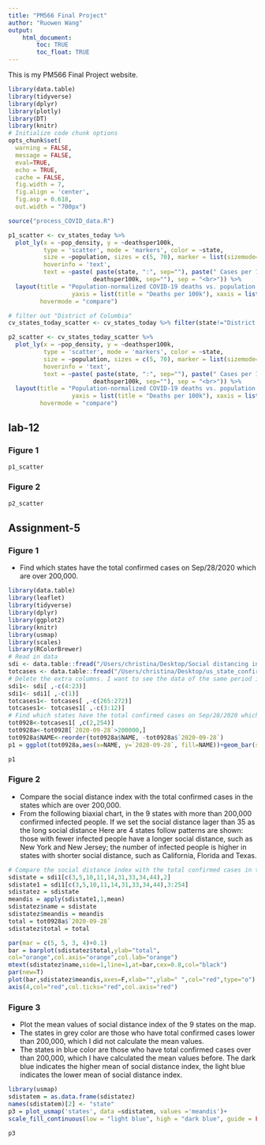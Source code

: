 ```yaml
---
title: "PM566 Final Project"
author: "Ruowen Wang"
output: 
    html_document:
        toc: TRUE
        toc_float: TRUE
---
```


This is my PM566 Final Project website.


```r
library(data.table)
library(tidyverse)
library(dplyr)
library(plotly)
library(DT)
library(knitr)
# Initialize code chunk options
opts_chunk$set(
  warning = FALSE,
  message = FALSE,
  eval=TRUE,
  echo = TRUE,
  cache = FALSE,
  fig.width = 7, 
  fig.align = 'center',
  fig.asp = 0.618,
  out.width = "700px")
```

```r
source("process_COVID_data.R")
```

```r
p1_scatter <- cv_states_today %>% 
  plot_ly(x = ~pop_density, y = ~deathsper100k,
          type = 'scatter', mode = 'markers', color = ~state,
          size = ~population, sizes = c(5, 70), marker = list(sizemode='diameter', opacity=0.5),
          hoverinfo = 'text',
          text = ~paste( paste(state, ":", sep=""), paste(" Cases per 100k: ", per100k, sep="") , paste(" Deaths per 100k: ",
                        deathsper100k, sep=""), sep = "<br>")) %>%
  layout(title = "Population-normalized COVID-19 deaths vs. population density",
                  yaxis = list(title = "Deaths per 100k"), xaxis = list(title = "Population Density"),
         hovermode = "compare")

# filter out "District of Columbia"
cv_states_today_scatter <- cv_states_today %>% filter(state!="District of Columbia")

p2_scatter <- cv_states_today_scatter %>% 
  plot_ly(x = ~pop_density, y = ~deathsper100k,
          type = 'scatter', mode = 'markers', color = ~state,
          size = ~population, sizes = c(5, 70), marker = list(sizemode='diameter', opacity=0.5),
          hoverinfo = 'text',
          text = ~paste( paste(state, ":", sep=""), paste(" Cases per 100k: ", per100k, sep="") , paste(" Deaths per 100k: ",
                        deathsper100k, sep=""), sep = "<br>")) %>%
  layout(title = "Population-normalized COVID-19 deaths vs. population density",
                  yaxis = list(title = "Deaths per 100k"), xaxis = list(title = "Population Density"),
         hovermode = "compare")
```

## lab-12 {.tabset}

### Figure 1

```r
p1_scatter
```

### Figure 2

```r
p2_scatter
```



## Assignment-5 {.tabset}

### Figure 1

- Find which states have the total confirmed cases on Sep/28/2020 which are over 200,000.

```r
library(data.table)
library(leaflet)
library(tidyverse)
library(dplyr)
library(ggplot2)
library(knitr)
library(usmap)
library(scales)
library(RColorBrewer)
# Read in data
sdi <- data.table::fread("/Users/christina/Desktop/Social distancing index_ST.csv")
totcases <- data.table::fread("/Users/christina/Desktop/us_state_confirmed_case.csv")
# Delete the extra columns. I want to see the data of the same period in both data set. So I keep the period from Jan/21/2020 to Sep/28/2020.
sdi1<- sdi[ ,-c(4:23)]
sdi1<- sdi1[ ,-c(1)]
totcases1<- totcases[ ,-c(265:272)]
totcases1<- totcases1[ ,-c(3:12)]
# Find which states have the total confirmed cases on Sep/28/2020 which are over 200,000.
tot0928<-totcases1[ ,c(2,254)]
tot0928a<-tot0928[`2020-09-28`>200000,]
tot0928a$NAME<-reorder(tot0928a$NAME, -tot0928a$`2020-09-28`)
p1 = ggplot(tot0928a,aes(x=NAME, y=`2020-09-28`, fill=NAME))+geom_bar(stat = 'identity')
```

```r
p1
```

### Figure 2

- Compare the social distance index with the total confirmed cases in the states which are over 200,000.
- From the following biaxial chart, in the 9 states with more than 200,000 confirmed infected people. If we set the social distance lager than 35 as the long social distance Here are 4 states follow patterns are shown: those with fewer infected people have a longer social distance, such as New York and New Jersey; the number of infected people is higher in states with shorter social distance, such as California, Florida and Texas.

```r
# Compare the social distance index with the total confirmed cases in the states which are over 200,000.
sdistate = sdi1[c(3,5,10,11,14,31,33,34,44),2]
sdistate1 = sdi1[c(3,5,10,11,14,31,33,34,44),3:254]
sdistatez = sdistate
meandis = apply(sdistate1,1,mean)
sdistatez$name = sdistate
sdistatez$meandis = meandis
total = tot0928a$`2020-09-28`
sdistatez$total = total

par(mar = c(5, 5, 3, 4)+0.1) 
bar = barplot(sdistatez$total,ylab="total",
col="orange",col.axis="orange",col.lab="orange")
mtext(sdistatez$name,side=1,line=1,at=bar,cex=0.8,col="black")
par(new=T)
plot(bar,sdistatez$meandis,axes=F,xlab="",ylab=" ",col="red",type="o")
axis(4,col="red",col.ticks="red",col.axis="red")
```

### Figure 3

- Plot the mean values of social distance index of the 9 states on the map.
- The states in grey color are those who have total confirmed cases lower than 200,000, which I did not calculate the mean values.
- The states in blue color are those who have total confirmed cases over than 200,000, which I have calculated the mean values before. The dark blue indicates the higher mean of social distance index, the light blue indicates the lower mean of social distance index.

```r
library(usmap)
sdistatem = as.data.frame(sdistatez)
names(sdistatem)[2] <- "state"
p3 = plot_usmap('states', data =sdistatem, values ='meandis')+
scale_fill_continuous(low = "light blue", high = "dark blue", guide = FALSE)
```

```r
p3
```
